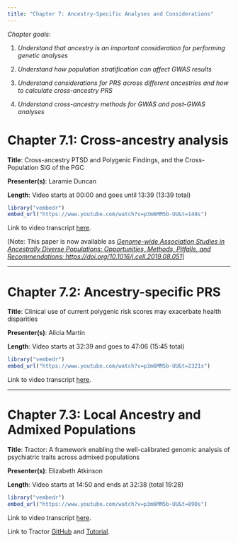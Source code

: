 ```yaml
---
title: "Chapter 7: Ancestry-Specific Analyses and Considerations"
---
```


*Chapter goals:*

1.  *Understand that ancestry is an important consideration for performing genetic analyses*

2.  *Understand how population stratification can affect GWAS results*

3.  *Understand considerations for PRS across different ancestries and how to calculate cross-ancestry PRS*

4.  *Understand cross-ancestry methods for GWAS and post-GWAS analyses*

# Chapter 7.1: Cross-ancestry analysis {#sec-section1}

**Title**: Cross-ancestry PTSD and Polygenic Findings, and the Cross-Population SIG of the PGC

**Presenter(s)**: Laramie Duncan

**Length**: Video starts at 00:00 and goes until 13:39 (13:39 total)

```r
library("vembedr")
embed_url("https://www.youtube.com/watch?v=p3m6MM5b-UU&t=148s")
```

Link to video transcript [here](chapter7_transcript.qmd#sec-video1).

\[Note: This paper is now available as [*Genome-wide Association Studies in Ancestrally Diverse Populations: Opportunities, Methods, Pitfalls, and Recommendations: https://doi.org/10.1016/j.cell.2019.08.051*\]](https://doi.org/10.1016/j.cell.2019.08.051)

------------------------------------------------------------------------

# Chapter 7.2: Ancestry-specific PRS {#sec-section2}

**Title**: Clinical use of current polygenic risk scores may exacerbate health disparities

**Presenter(s)**: Alicia Martin

**Length**: Video starts at 32:39 and goes to 47:06 (15:45 total)

```r
library("vembedr")
embed_url("https://www.youtube.com/watch?v=p3m6MM5b-UU&t=2321s")
```

Link to video transcript [here](chapter7_transcript.qmd#sec-video2).

------------------------------------------------------------------------

# Chapter 7.3: Local Ancestry and Admixed Populations {#sec-section3}

**Title**: Tractor: A framework enabling the well-calibrated genomic analysis of psychiatric traits across admixed populations

**Presenter(s)**: Elizabeth Atkinson

**Length**: Video starts at 14:50 and ends at 32:38 (total 19:28)

```r
library("vembedr")
embed_url("https://www.youtube.com/watch?v=p3m6MM5b-UU&t=890s")
```

Link to video transcript [here](chapter7_transcript.qmd#sec-video3).

Link to Tractor [GitHub](https://github.com/Atkinson-Lab/Tractor) and [Tutorial](https://github.com/Atkinson-Lab/Tractor-tutorial).
